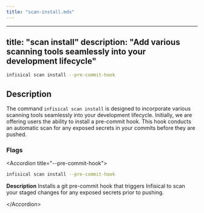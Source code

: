 ```yaml
---
title: "scan-install.mdx"
---
```


---
title: "scan install"
description: "Add various scanning tools seamlessly into your development lifecycle"
---

```bash
infisical scan install --pre-commit-hook
```

## Description
The command `infisical scan install` is designed to incorporate various scanning tools seamlessly into your development lifecycle. 
Initially, we are offering users the ability to install a pre-commit hook. This hook conducts an automatic scan for any exposed secrets in your commits before they are pushed.

### Flags
&lt;Accordion title="--pre-commit-hook"&gt;
  ```bash 
  infisical scan install --pre-commit-hook
  ```
  
  **Description**
  Installs a git pre-commit hook that triggers Infisical to scan your staged changes for any exposed secrets prior to pushing.

&lt;/Accordion&gt;